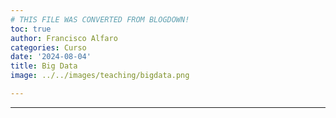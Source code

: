 ```yaml
---
# THIS FILE WAS CONVERTED FROM BLOGDOWN!
toc: true
author: Francisco Alfaro
categories: Curso
date: '2024-08-04'
title: Big Data
image: ../../images/teaching/bigdata.png

---
```




------------------------------------------------------------------------
